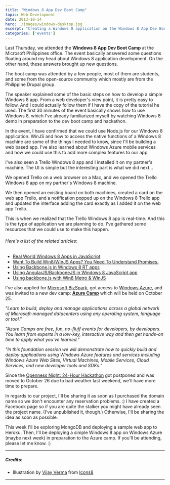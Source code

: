 ```yaml
---
title: "Windows 8 App Dev Boot Camp"
topic: Web Development
date: 2013-10-14
hero: ./images/windows-desktop.jpg
excerpt: "Creating a Windows 8 application on the Windows 8 App Dev Boot Camp"
categories: ['events']
---
```


Last Thursday, we attended the **Windows 8 App Dev Boot Camp** at the Microsoft Philippines office. The event basically answered some questions floating around my head about Windows 8 application development. On the other hand, these answers brought up new questions.

The boot camp was attended by a few people, most of them are students, and some from the open-source community which mostly are from the Philippine Drupal group.

The speaker explained some of the basic steps on how to develop a simple Windows 8 app. From a web developer's view point, it is pretty easy to follow. And I could actually follow them if I have the copy of the tutorial he used. The first 30 minutes of the event basically shows how to use Windows 8, which I've already familiarized myself by watching Windows 8 demo in preparation to the dev boot camp and hackathon.

In the event, I have confirmed that we could use Node.js for our Windows 8 application. WinJS and how to access the native functions of a Windows 8 machine are some of the things I needed to know, since I'll be building a web based app. I've also learned about Windows Azure mobile services and how we could use this to add more complex features to our app.

I've also seen a Trello Windows 8 app and I installed it on my partner's machine. The UI is simple but the interesting part is what we did next...

We opened Trello on a web browser on a Mac, and we opened the Trello Windows 8 app on my partner's Windows 8 machine.

We then opened an existing board on both machines, created a card on the web app Trello, and a notification popped up on the Windows 8 Trello app and updated the interface adding the card exactly as I added it on the web app Trello.

This is when we realized that the Trello Windows 8 app is real-time. And this is the type of application we are planning to do. I've gathered some resources that we could use to make this happen.

###### Here's a list of the related articles:
- [Real World Windows 8 Apps in JavaScript](http://www.slideshare.net/domenicdenicola/real-world-windows-8-apps-in-javascript)
- [Want To Build Win8/WinJS Apps? You Need To Understand Promises.](http://lostechies.com/derickbailey/2012/07/19/want-to-build-win8winjs-apps-you-need-to-understand-promises/)
- [Using Backbone.js in Windows 8 RT apps](https://blog.stackmob.com/2013/08/using-backbone-js-in-windows-8-rt-apps/)
- [Using AngularJS/BackboneJS in Windows 8 JavaScript app](http://blog.jonathanchannon.com/2013/01/24/using-angularjsbackbonejs-in-windows-8-javascript-app/)
- [Using backbone.js with Win8 Metro & WinJS](http://jrtipton.tumblr.com/post/28131822076/using-backbone-js-with-win8-metro-winjs)

I've also applied for [Microsoft BizSpark](http://bizspark.com/), got access to [Windows Azure](http://www.windowsazure.com/), and was invited to a new dev camp: **[Azure Camp](https://msevents.microsoft.com/CUI/EventDetail.aspx?EventID=1032567443&Culture=en-PH&community=0)** which will be held on October 25.

*"Learn to build, deploy and manage applications across a global network of Microsoft-managed datacenters using any operating system, language or tool."*

*"Azure Camps are free, fun, no-fluff events for developers, by developers. You learn from experts in a low-key, interactive way and then get hands-on time to apply what you've learned."*

*"In this foundation session we will demonstrate how to quickly build and deploy applications using Windows Azure features and services including Windows Azure Web Sites, Virtual Machines, Mobile Services, Cloud Services, and new developer tools and SDKs."*

Since the [Openness Night: 24-Hour Hackathon](/blog/openness-night-24-hour-hackathon) got postponed and was moved to October 26 due to bad weather last weekend, we'll have more time to prepare.

In regards to our project, I'll be sharing it as soon as I purchased the domain name so we don't encounter any reservation problems. :) I have created a Facebook page so if you are quite the stalker you might have already seen the project name. (I've unpublished it, though.) Otherwise, I'll be sharing the idea as soon as possible.

This week I'll be exploring MongoDB and deploying a sample web app to Heroku. Then, I'll be deploying a simple Windows 8 app on Windows Azure (maybe next week) in preparation to the Azure camp. If you'll be attending, please let me know. :)

<hr />

##### Credits:
* Illustration by [Vijay Verma](https://icons8.com/illustrations/author/5e96a99001d036001976f998) from [Icons8](https://icons8.com/)

<hr />
